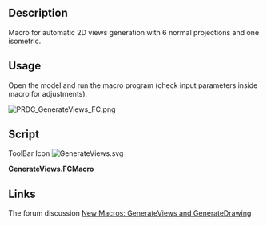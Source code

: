 <languages/>
<translate>

<!--T:1-->
{{Macro
|Name=GenerateViews
|Icon=GenerateViews.svg
|Description=Macro for automatic 2D views generation with 6 normal projections and one isometric.
|Author=PR-DC
|Download=[https://wiki.freecad.org/images/2/21/GenerateViews.svg ToolBar Icon]
|Date=2022-01-08
|Version=1.0.0
|FCVersion=0.18.4 and above
|SeeAlso=[https://github.com/PR-DC/PRDC_GenerateViews_FC Github repository]
}}

==Description== <!--T:2-->

<!--T:3-->
Macro for automatic 2D views generation with 6 normal projections and one isometric.

==Usage== <!--T:4-->

<!--T:5-->
Open the model and run the macro program (check input parameters inside macro for adjustments).

</translate>
[[File:PRDC_GenerateViews_FC.png]]
<translate>

==Script== <!--T:6--> 

<!--T:7-->
ToolBar Icon
</translate>
[[File:GenerateViews.svg]]

'''GenerateViews.FCMacro'''

{{MacroCode|code=
# Macro for automatic 2D views generation
# with 6 normal projections and one isometric
# Author: Milos Petrasinovic <mpetrasinovic@prdc.rs>
# PR-DC, Republic of Serbia
# info@pr-dc.com
# 
# --------------------
#
# Copyright (C) 2022 PRDC <info@pr-dc.com>
# 
# This program is free software: you can redistribute it and/or modify
# it under the terms of the GNU Lesser General Public License as 
# published by the Free Software Foundation, either version 3 of the 
# License, or (at your option) any later version.
#  
# This program is distributed in the hope that it will be useful,
# but WITHOUT ANY WARRANTY; without even the implied warranty of
# MERCHANTABILITY or FITNESS FOR A PARTICULAR PURPOSE.  See the
# GNU Lesser General Public License for more details.
#  
# You should have received a copy of the GNU Lesser General Public License
# along with this program.  If not, see <https://www.gnu.org/licenses/>.
#
# ----- PARAMS -----
dx = 10 # space between views along x axis
dy = 10 # space between views along y axis
# --------------------

__Name__ = 'GenerateViews'
__Comment__ = 'Macro for automatic 2D views generation.'
__Author__ = 'Milos Petrasinovic <mpetrasinovic@pr-dc.com>'
__Version__ = '1.0.0'
__Date__ = '2022-01-07'
__License__ = 'GPL-3.0-or-later'
__Web__ = 'https://github.com/PR-DC/PRDC_GenerateViews_FC'
__Wiki__ = 'https://wiki.freecad.org/Macro_GenerateViews'
__Icon__ = 'https://wiki.freecad.org/images/2/21/GenerateViews.svg'
__Help__ = 'Open model and run the macro program!'
__Status__ = 'stable'
__Requires__ = 'Freecad >= 0.18'
__Communication__ = 'https://github.com/PR-DC/PRDC_GenerateViews_FC/issues/'
__Files__ = 'GenerateViews.svg'

import FreeCAD as App
import FreeCADGui as Gui
from PySide import QtGui
import Draft

doc = App.activeDocument()
doc_gui = Gui.activeDocument()
shapes = []

def GetShapes(objs, shapes):
    for obj in objs:
        if obj.TypeId == 'App::DocumentObjectGroup':
            GetShapes(obj.OutList, shapes)
        elif hasattr(obj, "Shape") and doc_gui.getObject(obj.Name).Visibility:
            shapes.append(obj)
    return shapes

def InitPosition(obj):
    doc.recompute()
    BB = obj.Shape.BoundBox
    Draft.move(obj, App.Vector(-BB.XMin, -BB.YMin, 0.0), copy=False)
    return [BB.XMax-BB.XMin, BB.YMax-BB.YMin]
    
if doc is not None:
    shapes = GetShapes(doc.RootObjects, shapes)
    if len(shapes):
        if len(shapes) == 1:
            model = shapes[0]
        else:
            model = doc.addObject("Part::Compound", "DrawingModel")
            model.Links = shapes
            doc.recompute()
        
        # Generate views
        Top = Draft.makeShape2DView(model, App.Vector(0, 0, 1))
        Top.Label = "TopView"
        TopBB = InitPosition(Top)
        Bottom = Draft.makeShape2DView(model, App.Vector(0, 0, -1))
        Bottom.Label = "BottomView"
        BottomBB = InitPosition(Bottom)
        Front = Draft.makeShape2DView(model, App.Vector(0, -1, 0))
        Front.Label = "FrontView"
        Draft.rotate(Front, -90, center=App.Vector(0, 0, 0), axis=App.Vector(0, 0, 1), copy=False)
        FrontBB = InitPosition(Front)
        Rear = Draft.makeShape2DView(model, App.Vector(0, 1, 0))
        Rear.Label = "RearView"
        Draft.rotate(Rear, -90, center=App.Vector(0, 0, 0), axis=App.Vector(0, 0, 1), copy=False)
        RearBB = InitPosition(Rear)
        Right = Draft.makeShape2DView(model, App.Vector(1, 0, 0))
        Right.Label = "RightView"
        Draft.rotate(Right, 180, center=App.Vector(0, 0, 0), axis=App.Vector(0, 0, 1), copy=False)
        RightBB = InitPosition(Right)
        Left = Draft.makeShape2DView(model, App.Vector(-1, 0, 0))
        Left.Label = "LeftView"
        Draft.rotate(Left, 180, center=App.Vector(0, 0, 0), axis=App.Vector(0, 0, 1), copy=False)
        LeftBB = InitPosition(Left)
        Isometric = Draft.makeShape2DView(model, App.Vector(0.57735, 0.57735, 0.57735))
        Isometric.Label = "IsometricView"
        IsometricBB = InitPosition(Isometric)
        doc.recompute()
        
        # Views position 
        RearPos = [RightBB[0]+2*dx, dy]
        Draft.move(Rear, App.Vector(RearPos[0], RearPos[1], 0.0), copy=False)
        RightPos = [dx, RearBB[1]+2*dy]
        Draft.move(Right, App.Vector(RightPos[0], RightPos[1], 0.0), copy=False)
        TopPos = [RearPos[0], RightPos[1]]
        Draft.move(Top, App.Vector(TopPos[0], TopPos[1], 0.0), copy=False)
        FrontPos = [RearPos[0], TopPos[1]+TopBB[1]+dy]
        Draft.move(Front, App.Vector(FrontPos[0], FrontPos[1], 0.0), copy=False)
        LeftPos = [TopPos[0]+TopBB[0]+dx, TopPos[1]]
        Draft.move(Left, App.Vector(LeftPos[0], LeftPos[1], 0.0), copy=False)
        BottomPos = [LeftPos[0]+LeftBB[0]+dx, TopPos[1]]
        Draft.move(Bottom, App.Vector(BottomPos[0], BottomPos[1], 0.0), copy=False)
        IsometricPos = [LeftPos[0], FrontPos[1]]
        Draft.move(Isometric, App.Vector(IsometricPos[0], IsometricPos[1], 0.0), copy=False)
        doc.recompute()
        
        if len(shapes) > 1:
            doc.removeObject(model.Name)
            for obj in shapes:
                doc_gui.getObject(obj.Name).Visibility = True
                
        # Add views to group
        ViewsGroup = doc.addObject('App::DocumentObjectGroup', 'ViewsGroup')
        ViewsGroup.addObjects([Top, Bottom, Front, Rear, Right, Left, Isometric])
        
        Gui.updateGui()
    else:
        msgBox = QtGui.QMessageBox()
        msgBox.setWindowTitle("Error")
        msgBox.setText("No shapes for drawing!")
        msgBox.exec_()
        App.Console.PrintError("\nError: No shapes for drawing!\n")
else:
    msgBox = QtGui.QMessageBox()
    msgBox.setWindowTitle("Error")
    msgBox.setText("No active document!")
    msgBox.exec_()
    App.Console.PrintError("\nError: No active document!\n")
}}
<translate>

==Links== <!--T:8-->

<!--T:9-->
The forum discussion [https://forum.freecad.org/viewtopic.php?f=22&t=65135 New Macros: GenerateViews and GenerateDrawing]

</translate>